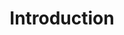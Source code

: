 ---
title: Introduction
description: Possimus saepe veritatis sint nobis et quam eos. Architecto consequatur odit perferendis fuga eveniet possimus rerum cumque. Ea deleniti voluptatum deserunt voluptatibus ut non iste.
slug: /sw/introduction
section: Introduction
position: 1
---